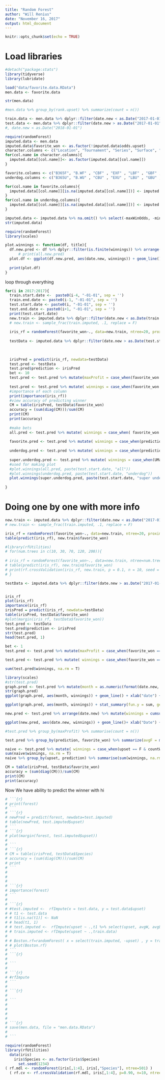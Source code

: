 ```yaml
---
title: "Random Forest"
author: "Will Renius"
date: "November 16, 2017"
output: html_document
---
```


```r
knitr::opts_chunk$set(echo = TRUE)
```

# Load libraries
```r
#detach("package:stats")
library(tidyverse)
library(lubridate)
```


```r
load("data/favorite.data.RData")
men.data <- favorite.data
```

```r
str(men.data)
```


```r
#men.data %>% group_by(rank.upset) %>% summarize(count = n())

```


```r
train.data <- men.data %>% dplyr::filter(date.new < as.Date("2017-01-01")) %>% select(-date.new)
test.data <- men.data %>% dplyr::filter(date.new > as.Date("2017-01-01")) %>% select(-date.new)
#, date.new < as.Date("2018-01-01")
```





```r
require(randomForest)
imputed.data <- men.data
imputed.data$favorite_won <- as.factor(!imputed.data$odds.upset)
character.columns <- c("Location", "Tournament", "Series", "Surface", "Court","Round" )
for(col.name in character.columns){
  imputed.data[[col.name]]<- as.factor(imputed.data[[col.name]])
}

favorite.columns <- c("B365F", "B.WF" , "CBF" , "EXF" , "LBF" , "GBF" , "IWF" , "PSF" , "SBF" , "SJF" , "UBF" )
underdog.columns <- c("B365U", "B.WU" , "CBU" , "EXU" , "LBU" , "GBU" , "IWU" , "PSU" , "SBU" , "SJU" , "UBU")

for(col.name in favorite.columns){
  imputed.data[[col.name]][is.na(imputed.data[[col.name]])] <- imputed.data[["avgF"]][is.na(imputed.data[[col.name]])]
}
for(col.name in underdog.columns){
  imputed.data[[col.name]][is.na(imputed.data[[col.name]])] <- imputed.data[["avgU"]][is.na(imputed.data[[col.name]])]
}

imputed.data <- imputed.data %>% na.omit() %>% select(-maxWinOdds, -minLoseOdds, -maxProfit, -rank.upset, -year, -odds.upset, -Tournament, -Location)
str(imputed.data)

```


```r
require(randomForest)
library(scales)

```
```r
plot.winnings <- function(df, title){
  df.new.pred <- df %>% dplyr::filter(is.finite(winnings)) %>% arrange(date.new) %>% mutate(winnings = cumsum(winnings))
      # print(all.new.pred)
  plot.df <- ggplot(df.new.pred, aes(date.new, winnings)) + geom_line()+ xlab("Date") + ylab("Winnings") + ggtitle(title)
  
  print(plot.df)
}
```

loop through everything
```r

for(i in 2017:2017){
  train.start.date <-  paste0(i-4, "-01-01", sep = '')
  train.end.date <- paste0(i-1, "-01-01", sep = '')
  test.start.date <- paste0(i, "-01-01", sep = '')
  test.end.date <- paste0(i+1, "-01-01", sep = '')
  print(test.start.date)
  new.train <- imputed.data %>% dplyr::filter(date.new < as.Date(train.end.date), date.new >= as.Date(train.start.date)) 
  # new.train <- sample_frac(train.imputed, .1, replace = F)
  
  iris_rf = randomForest(favorite_won~., data=new.train, ntree=20, proximity=T)
  
  testData <- imputed.data %>% dplyr::filter(date.new > as.Date(test.start.date), date.new < as.Date(test.end.date))
  
  
  
  irisPred = predict(iris_rf, newdata=testData)
  test.pred <- testData
  test.pred$prediction <- irisPred
  bet <- 10
  test.pred <- test.pred %>% mutate(maxProfit = case_when(favorite_won == "TRUE"  ~ bet * ( FMaxOdds - 1), favorite_won =="FALSE" ~ bet * (UMaxOdds - 1)  , TRUE ~ NA_real_))
  
  test.pred <- test.pred %>% mutate( winnings = case_when(favorite_won == prediction  ~ maxProfit,  favorite_won != prediction ~ -bet, TRUE ~ NA_real_))
  #importance of each column
  print(importance(iris_rf))
  #view accuracy of predicting winner
  CM = table(irisPred, testData$favorite_won)
  accuracy = (sum(diag(CM)))/sum(CM)
  print(CM) 
  print(accuracy)
  
  #make bets
  all.pred <- test.pred %>% mutate( winnings = case_when( favorite_won == prediction  ~ maxProfit,  favorite_won != prediction ~ -bet, TRUE ~ NA_real_))
  
  favorite.pred <- test.pred %>% mutate( winnings = case_when(prediction == "TRUE" & favorite_won == prediction  ~ maxProfit, prediction == "TRUE" & favorite_won != prediction ~ -bet, TRUE ~ NA_real_))
  
  underdog.pred <- test.pred %>% mutate( winnings = case_when(prediction == "FALSE" & favorite_won == prediction  ~ maxProfit, prediction == "FALSE" & favorite_won != prediction ~ -bet, TRUE ~ NA_real_))
  
  super.underdog.pred <- test.pred %>% mutate( winnings = case_when(UMaxOdds > 4 & prediction == "FALSE" & favorite_won == prediction  ~ maxProfit, UMaxOdds > 4 & prediction == "FALSE" & favorite_won != prediction ~ -bet, TRUE ~ NA_real_))
  #used for making plot
  #plot.winnings(all.pred, paste(test.start.date, "all"))
  #plot.winnings(underdog.pred, paste(test.start.date, "underdog"))
  plot.winnings(super.underdog.pred, paste(test.start.date, "super underdog"))
 
}
```

# Doing one by one with more info
```r
new.train <- imputed.data %>% dplyr::filter(date.new < as.Date("2017-01-01"), date.new >= as.Date("2015-01-01")) 
# new.train <- sample_frac(train.imputed, .1, replace = F)

iris_rf = randomForest(favorite_won~., data=new.train, ntree=20, proximity=T)
table(predict(iris_rf), new.train$favorite_won)

```
```r
#library(rfUtilities)
# for(num.trees in c(10, 30, 70, 120, 200)){
  
# iris_rf = randomForest(favorite_won~., data=new.train, ntree=num.trees, proximity=T)
# table(predict(iris_rf), new.train$favorite_won)
# print(rf.crossValidation(iris_rf, new.train, p = 0.1, n = 10, seed = 1234, plot = TRUE))
# }

```


```r
testData <- imputed.data %>% dplyr::filter(date.new > as.Date("2017-01-01"), date.new < as.Date("2018-01-01"))


iris_rf
plot(iris_rf)
importance(iris_rf)
irisPred = predict(iris_rf, newdata=testData)
table(irisPred, testData$favorite_won)
#plot(margin(iris_rf, testData$favorite_won))
test.pred <- testData
test.pred$prediction <- irisPred
str(test.pred)
head(test.pred, 1)
```



```r
bet <- 1
test.pred <- test.pred %>% mutate(maxProfit = case_when(favorite_won == "TRUE"  ~ bet * ( FMaxOdds - 1), favorite_won =="FALSE" ~ bet * (UMaxOdds - 1)  , TRUE ~ NA_real_))

test.pred <- test.pred %>% mutate( winnings = case_when(favorite_won == prediction  ~ maxProfit,  favorite_won != prediction ~ -bet, TRUE ~ NA_real_))

sum(test.pred$winnings, na.rm = T)
```
```r
library(scales)
#str(test.pred)
graph.pred <- test.pred %>% mutate(month = as.numeric(format(date.new, "%W"))) %>% group_by(month) %>% summarize(winnings = sum(winnings)) 
str(graph.pred)
ggplot(graph.pred, aes(month, winnings)) + geom_line() + xlab("date") + ylab("winnings")

ggplot(graph.pred, aes(month, winnings)) + stat_summary(fun.y = sum, geom = "bar") + xlab("date") + ylab("winnings")

new.pred <- test.pred %>% arrange(date.new) %>% mutate(winnings = cumsum(winnings))

ggplot(new.pred, aes(date.new, winnings)) + geom_line()+ xlab("Date") + ylab("Winnings")
```


```r
#test.pred %>% group_by(maxProfit) %>% summarise(count = n())
```

```r
test.pred %>% group_by(prediction, favorite_won) %>% summarize(avgF = mean(avgF), avgU = mean(avgU), n = n(), bets = sum(!is.na(winnings)), earnings = sum(winnings, na.rm = T))
```

```r
naive <- test.pred %>% mutate( winnings = case_when(upset == F & countWinOdds > 0 & countLoseOdds > 0 ~ maxProfit * 1, upset != F & countWinOdds > 0 & countLoseOdds > 0 ~ -1 * 1, TRUE ~ NA_real_))
sum(naive$winnings, na.rm = T)
naive %>% group_by(upset, prediction) %>% summarise(sum(winnings, na.rm = TRUE))


```


```r
CM = table(irisPred, testData$favorite_won)
accuracy = (sum(diag(CM)))/sum(CM)
print(CM)
print(accuracy)
```




Now We have ability to predict the winner with hi

```r
# ```{r}
# print(forest)
# ```
# ```{r}
# newPred = predict(forest, newdata=test.imputed)
# table(newPred, test.imputed$upset)
# ```
# ```{r}
# plot(margin(forest, test.imputed$upset))
# 
# ```
# ```{r}
# CM = table(irisPred, testData$Species)
# accuracy = (sum(diag(CM)))/sum(CM)
# print
# ```
# 
# 
# 
# ```{r}
# importance(forest)
# ```
# 
# ```{r}
# #test.imputed <-  rfImpute(x = test.data, y = test.data$upset)
# # t1 <- test.data
# # t1[is.na(t1)] <- NaN
# # head(t1, 1)
# # test.imputed <-  rfImpute(upset ~ .,t1 %>% select(upset, avgW, avgL))
# # train.imputed <- rfImpute(upset ~ .,train.data)
# 
# # Boston.rf=randomForest( x = select(train.imputed, -upset) , y = train.imputed$upset, xtest = select(test.imputed,-upset), ytest = test.imputed$upset)
# # plot(Boston.rf)
# ```
# ```{r}
# 
# ```
# 
# ```{r}
# #rfImpute
# ```
# 
# ```{r}
# 
# ```
# 
# 
# 
# 
# ```{r}
# save(men.data, file = "men.data.RData")
# 
# ```
```
```r
require(randomForest)
library(rfUtilities)
  data(iris)
    iris$Species <- as.factor(iris$Species)
      set.seed(1234)
( rf.mdl <- randomForest(iris[,1:4], iris[,"Species"], ntree=501) )
  ( rf.cv <- rf.crossValidation(rf.mdl, iris[,1:4], p=0.90, n=10, ntree=501) )
```



